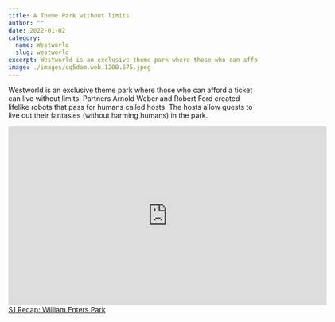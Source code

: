 ```yaml
---
title: A Theme Park without limits
author: ""
date: 2022-01-02
category:
  name: Westworld
  slug: westworld
excerpt: Westworld is an exclusive theme park where those who can afford a ticket can live without limits.
image: ./images/cq5dam.web.1200.675.jpeg
---
```


Westworld is an exclusive theme park where those who can afford a ticket can live without limits. Partners Arnold Weber and Robert Ford created lifelike robots that pass for humans called hosts. The hosts allow guests to live out their fantasies (without harming humans) in the park.

<iframe
  src="https://www.hbo.com/embed/westworld/seasons/season-01/videos/s1-recap-william-enters-park"
  width="640"
  height="360"
  style="overflow:hidden"
  scrolling="no"
  allowfullscreen="true"
  mozallowfullscreen="true"
  webkitallowfullscreen="true"
  seamless="seamless"
  frameborder="0"
  type="text/html"
></iframe>
<div>
  <a
    title="S1 Recap: William Enters Park"
    href="https://www.hbo.com/video/westworld/seasons/season-01/videos/s1-recap-william-enters-park"
  >
    S1 Recap: William Enters Park
  </a>
</div>
